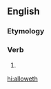 ==English==

===Etymology===
{{suffix|allow|eth|lang=en}}

===Verb===
{{head|en|verb form}}

# {{en-archaic third-person singular of|allow}}

[[hi:alloweth]]